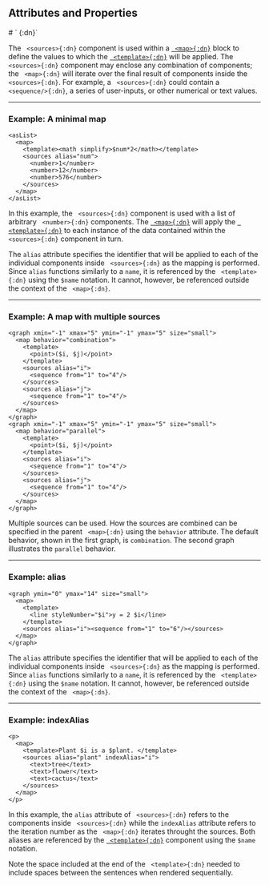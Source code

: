 

## Attributes and Properties 
 <AttrDisplay name='nameHere'/> 
 <PropDisplay name='nameHere'/>
# ` <sources>{:dn}`





The ` <sources>{:dn}` component is used within a [` <map>{:dn}`](map.mdx) block to define the values to which the [` <template>{:dn}`](template.mdx) will be applied.  The ` <sources>{:dn}` component may enclose any combination of components; the ` <map>{:dn}` will iterate over the final result of components inside the ` <sources>{:dn}`.  For example, a ` <sources>{:dn}` could contain a <ref uri="doenet:activityId=___VgxVIdpE3sN4POU0EKT">` <sequence/>{:dn}`</ref>, a series of user-inputs, or other numerical or text values.


---

### Example: A minimal map


```doenet-editor-horiz
<asList>
  <map>
    <template><math simplify>$num*2</math></template>
    <sources alias="num">
      <number>1</number>
      <number>12</number>
      <number>576</number>
    </sources>
  </map>
</asList>
```



In this example, the ` <sources>{:dn}` component is used with a list of arbitrary <ref>` <number>{:dn}`</ref> components. The [` <map>{:dn}`](map.mdx) will apply the [` <template>{:dn}`](template.mdx) to each instance of the data contained within the ` <sources>{:dn}` component in turn.


The `alias` attribute specifies the identifier that will be applied to each of the individual components inside ` <sources>{:dn}` as the mapping is performed. Since `alias` functions similarly to a `name`, it is referenced by the ` <template>{:dn}` using the `$name` notation. It cannot, however, be referenced outside the context of the ` <map>{:dn}`.



---

### Example: A map with multiple sources


```doenet-editor-horiz
<graph xmin="-1" xmax="5" ymin="-1" ymax="5" size="small">
  <map behavior="combination">
    <template>
      <point>($i, $j)</point>
    </template>
    <sources alias="i">
      <sequence from="1" to="4"/>
    </sources>
    <sources alias="j">
      <sequence from="1" to="4"/>
    </sources>
  </map>
</graph>
<graph xmin="-1" xmax="5" ymin="-1" ymax="5" size="small">
  <map behavior="parallel">
    <template>
      <point>($i, $j)</point>
    </template>
    <sources alias="i">
      <sequence from="1" to="4"/>
    </sources>
    <sources alias="j">
      <sequence from="1" to="4"/>
    </sources>
  </map>
</graph>
```



Multiple sources can be used. How the sources are combined can be specified in the parent ` <map>{:dn}` using the `behavior` attribute. The default behavior, shown in the first graph, is `combination`. The second graph illustrates the `parallel` behavior.



---

### Example: alias


```doenet-editor-horiz
<graph ymin="0" ymax="14" size="small">
  <map>
    <template>
      <line styleNumber="$i">y = 2 $i</line>
    </template>
    <sources alias="i"><sequence from="1" to="6"/></sources>
  </map>
</graph>
```



The `alias` attribute specifies the identifier that will be applied to each of the individual components inside ` <sources>{:dn}` as the mapping is performed. Since `alias` functions similarly to a `name`, it is referenced by the ` <template>{:dn}` using the `$name` notation. It cannot, however, be referenced outside the context of the ` <map>{:dn}`.



---

### Example: indexAlias


```doenet-editor-horiz
<p>
  <map>
    <template>Plant $i is a $plant. </template>
    <sources alias="plant" indexAlias="i">
      <text>tree</text>
      <text>flower</text>
      <text>cactus</text>
    </sources>
  </map>
</p>
```



In this example, the `alias` attribute of ` <sources>{:dn}` refers to the components inside ` <sources>{:dn}` while the `indexAlias` attribute refers to the iteration number as the ` <map>{:dn}` iterates throught the sources.  Both aliases are referenced by the [` <template>{:dn}`](template.mdx) component using the `$name` notation.


Note the space included at the end of the ` <template>{:dn}` needed to include spaces between the sentences when rendered sequentially.

